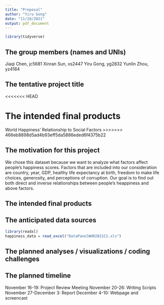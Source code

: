 ```yaml
---
title: "Proposal"
author: "Yiru Gong"
date: "11/10/2021"
output: pdf_document
---
```


```r
library(tidyverse)
```

## The group members (names and UNIs)

Jiaqi Chen, jc5681
Xinran Sun, xs2447
Yiru Gong, yg2832
Yunlin Zhou, yz4184

## The tentative project title

<<<<<<< HEAD


The intended final products
=======
World Happiness' Relationship to Social Factors
>>>>>>> 466eb8898d5ad4b93eff5da5886eded6f4375b22

## The motivation for this project

We chose this dataset because we want to analyze what factors affect people's happiness scores. Factors that are included into our consideration are country, year, GDP, healthy life expectancy at birth, freedom to make life choices, generosity, and perceptions of corruption. Our goal is to find out both direct and inverse relationships between people's heappiness and above factors. 

## The intended final products

## The anticipated data sources

```r
library(readxl)
happiness_data = read_excel("DataPanelWHR2021C2.xls")
```

## The planned analyses / visualizations / coding challenges

## The planned timeline

November 16-19: Project Review Meeting
November 20-26: Writing Scripts
November 27-December 3: Report
December 4-10: Webpage and screencast
